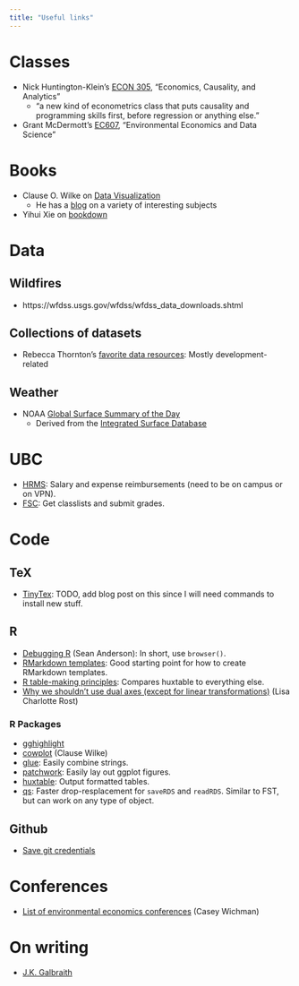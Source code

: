 ```yaml
---
title: "Useful links"
---
```


# Classes
- Nick Huntington-Klein's [ECON 305](http://nickchk.com/econ305.html), "Economics, Causality, and Analytics"
  - "a new kind of econometrics class that puts causality and programming skills first, before regression or anything else."
- Grant McDermott's [EC607](https://github.com/uo-ec607/lectures), "Environmental Economics and Data Science"
  
# Books

- Clause O. Wilke on [Data Visualization](https://serialmentor.com/dataviz/)
  - He has a [blog](https://serialmentor.com/virtualbooks/) on a variety of interesting subjects
- Yihui Xie on [bookdown](https://bookdown.org/yihui/bookdown/)
  
# Data

## Wildfires

- https://wfdss.usgs.gov/wfdss/wfdss_data_downloads.shtml

## Collections of datasets

- Rebecca Thornton's [favorite data resources](https://www.rebeccathornton.net/my-favorite-data-resources/): Mostly development-related

## Weather

- NOAA [Global Surface Summary of the Day](https://catalog.data.gov/dataset/global-surface-summary-of-the-day-gsod)
  - Derived from the [Integrated Surface Database](https://www.ncdc.noaa.gov/isd)

# UBC

- [HRMS](https://paprod.adm.ubc.ca:8443/psp/paprod/EMPLOYEE/EMPL/h/?tab=PAPP_GUEST): Salary and expense reimbursements (need to be on campus or on VPN).
- [FSC](https://ssc.adm.ubc.ca/fsc/secure/home): Get classlists and submit grades.

# Code

## TeX

- [TinyTex](https://yihui.name/tinytex/): TODO, add blog post on this since I will need commands to install new stuff.

## R

- [Debugging R]([https://seananderson.ca/2013/08/23/debugging-r/]) (Sean Anderson): In short, use `browser()`.
- [RMarkdown templates](https://bookdown.org/yihui/rmarkdown/document-templates.html#): Good starting point for how to create RMarkdown templates.
- [R table-making principles](https://hughjonesd.github.io/huxtable/design-principles.html): Compares huxtable to everything else.
- [Why we shouldn't use dual axes (except for linear transformations)](https://blog.datawrapper.de/dualaxis/) (Lisa Charlotte Rost)

### R Packages
- [gghighlight](https://cran.r-project.org/web/packages/gghighlight/vignettes/gghighlight.html)
- [cowplot](https://github.com/wilkelab/cowplot) (Clause Wilke)
- [glue](https://github.com/tidyverse/glue): Easily combine strings.
- [patchwork](https://github.com/thomasp85/patchwork): Easily lay out ggplot figures.
- [huxtable](https://hughjonesd.github.io/huxtable/huxtable.html): Output formatted tables.
- [qs](https://github.com/traversc/qs): Faster drop-resplacement for `saveRDS` and `readRDS`. Similar to FST, but can work on any type of object.

## Github
- [Save git credentials](https://help.github.com/en/articles/caching-your-github-password-in-git)

# Conferences 

- [List of environmental economics conferences](http://caseyjwichman.com/resources/) (Casey Wichman)

# On writing 

- [J.K. Galbraith](https://www.theatlantic.com/magazine/archive/1978/03/writing-typing-and-economics/305165/)
